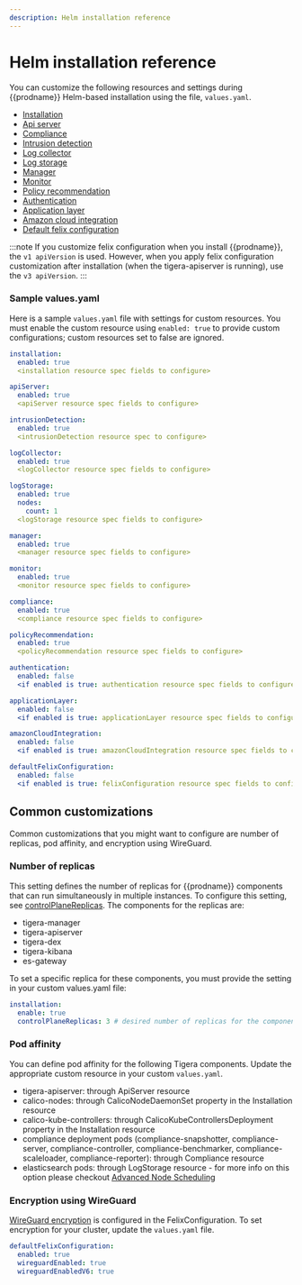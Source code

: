```yaml
---
description: Helm installation reference
---
```

# Helm installation reference

You can customize the following resources and settings during {{prodname}} Helm-based installation using the file, `values.yaml`.

- [Installation](api.mdx#operator.tigera.io/v1.InstallationSpec)
- [Api server](api.mdx#operator.tigera.io/v1.APIServerSpec)
- [Compliance](api.mdx#operator.tigera.io/v1.ComplianceSpec)
- [Intrusion detection](api.mdx#operator.tigera.io/v1.IntrusionDetectionSpec)
- [Log collector](api.mdx#operator.tigera.io/v1.LogCollectorSpec)
- [Log storage](api.mdx#operator.tigera.io/v1.LogStorageSpec)
- [Manager](api.mdx#operator.tigera.io/v1.ManagerSpec)
- [Monitor](api.mdx#operator.tigera.io/v1.MonitorSpec)
- [Policy recommendation](api.mdx#operator.tigera.io/v1.PolicyRecommendationSpec)
- [Authentication](api.mdx#operator.tigera.io/v1.AuthenticationSpec)
- [Application layer](api.mdx#operator.tigera.io/v1.ApplicationLayerSpec)
- [Amazon cloud integration](api.mdx#operator.tigera.io/v1.AmazonCloudIntegrationSpec)
- [Default felix configuration](../resources/felixconfig.mdx#spec)

:::note
If you customize felix configuration when you install {{prodname}}, the `v1 apiVersion` is used. However, when you apply
felix configuration customization after installation (when the tigera-apiserver is running), use the `v3 apiVersion`.
:::

### Sample values.yaml

Here is a sample `values.yaml` file with settings for custom resources. You must enable the custom resource using
`enabled: true` to provide custom configurations; custom resources set to false are ignored.

```yaml
installation:
  enabled: true
  <installation resource spec fields to configure>

apiServer:
  enabled: true
  <apiServer resource spec fields to configure>

intrusionDetection:
  enabled: true
  <intrusionDetection resource spec to configure>

logCollector:
  enabled: true
  <logCollector resource spec fields to configure>

logStorage:
  enabled: true
  nodes:
    count: 1
  <logStorage resource spec fields to configure>

manager:
  enabled: true
  <manager resource spec fields to configure>

monitor:
  enabled: true
  <monitor resource spec fields to configure>

compliance:
  enabled: true
  <compliance resource spec fields to configure>

policyRecommendation:
  enabled: true
  <policyRecommendation resource spec fields to configure>

authentication:
  enabled: false
  <if enabled is true: authentication resource spec fields to configure>

applicationLayer:
  enabled: false
  <if enabled is true: applicationLayer resource spec fields to configure>

amazonCloudIntegration:
  enabled: false
  <if enabled is true: amazonCloudIntegration resource spec fields to configure>

defaultFelixConfiguration:
  enabled: false
  <if enabled is true: felixConfiguration resource spec fields to configure>
```

## Common customizations

Common customizations that you might want to configure are number of replicas, pod affinity, and encryption using WireGuard.

### Number of replicas
This setting defines the number of replicas for {{prodname}} components that can run simultaneously in multiple instances.
To configure this setting, see [controlPlaneReplicas](api.mdx#operator.tigera.io/v1.InstallationSpec).
The components for the replicas are:

- tigera-manager
- tigera-apiserver
- tigera-dex
- tigera-kibana
- es-gateway

To set a specific replica for these components, you must provide the setting in your custom values.yaml file:
```yaml
installation:
  enable: true
  controlPlaneReplicas: 3 # desired number of replicas for the components listed above.
```

### Pod affinity
You can define pod affinity for the following Tigera components. Update the appropriate custom resource in your custom `values.yaml`.

- tigera-apiserver: through ApiServer resource
- calico-nodes: through CalicoNodeDaemonSet property in the Installation resource
- calico-kube-controllers: through CalicoKubeControllersDeployment property in the Installation resource
- compliance deployment pods (compliance-snapshotter, compliance-server, compliance-controller, compliance-benchmarker,
compliance-scaleloader, compliance-reporter): through Compliance resource
- elasticsearch pods: through LogStorage resource - for more info on this option please checkout [Advanced Node Scheduling](../../operations/logstorage/advanced-node-scheduling.mdx)

### Encryption using WireGuard
[WireGuard encryption](../../compliance/encrypt-cluster-pod-traffic#enable-wireguard-for-a-cluster)
is configured in the FelixConfiguration. To set encryption for your cluster, update the `values.yaml` file.

```yaml
defaultFelixConfiguration:
  enabled: true
  wireguardEnabled: true
  wireguardEnabledV6: true
```
